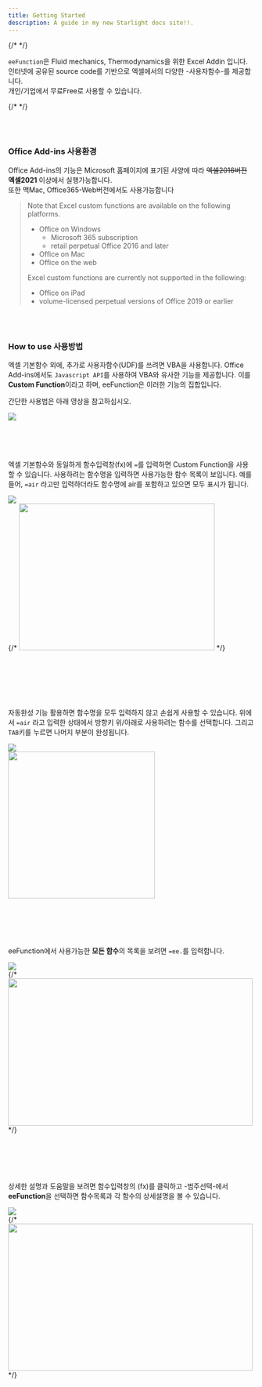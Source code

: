 ```yaml
---
title: Getting Started
description: A guide in my new Starlight docs site!!.
---
```




{/* <Discord title="Have a question or want to get involved?" cta="Join our Discord"/> */}


`eeFunction`은 Fluid mechanics, Thermodynamics을 위한 Excel Addin 입니다.
인터넷에 공유된 source code를 기반으로 엑셀에서의 다양한 -사용자함수-를 제공합니다.    
개인/기업에서 무료Free로 사용할 수 있습니다.


{/* <LinkCard
  title="Goto installation manual page"
  description="아직 본 페이지는 작성 중입니다. 위 사이트에서 설치하세요"
  href="https://theangkko.github.io/eefunctionmanual"
/> */}



<br/><br/>


### Office Add-ins 사용환경

Office Add-ins의 기능은 Microsoft 홈페이지에 표기된 사양에 따라 ~~엑셀2016버전~~ __엑셀2021__ 이상에서 실행가능합니다.   
또한 맥Mac, Office365-Web버전에서도 사용가능합니다


> Note that Excel custom functions are available on the following platforms.
> - Office on Windows
>     - Microsoft 365 subscription
>     - retail perpetual Office 2016 and later
> - Office on Mac
> - Office on the web      
>    
> Excel custom functions are currently not supported in the following:   
> - Office on iPad
> - volume-licensed perpetual versions of Office 2019 or earlier


<br/> 
<br/> 


### How to use 사용방법
엑셀 기본함수 외에, 추가로 사용자함수(UDF)를 쓰려면 VBA을 사용합니다.
Office Add-ins에서도 `Javascript API`를 사용하여 VBA와 유사한 기능을 제공합니다. 이를 **Custom Function**이라고 하며, eeFunction은 이러한 기능의 집합입니다.

간단한 사용법은 아래 영상을 참고하십시오.

![](https://learn.microsoft.com/en-us/office/dev/add-ins/images/spherevolumenew.gif)

<br/>
<br/>
<br/>
   
엑셀 기본함수와 동일하게 함수입력창(fx)에 `=`를 입력하면 Custom Function을 사용할 수 있습니다. 사용하려는 함수명을 입력하면 사용가능한 함수 목록이 보입니다.
예를 들어, `=air` 라고만 입력하더라도 함수명에 air를 포함하고 있으면 모두 표시가 됩니다.

![](../../../assets/eefunction/230531_ee010InputFunction.jpg)    
{/* <img src="../../../assets/eefunction/230531_ee010InputFunction.jpg" width="400" height="300" />     */}
 
<br/>
<br/>
<br/>
<br/>
<br/>
   
자동완성 기능 활용하면 함수명을 모두 입력하지 않고 손쉽게 사용할 수 있습니다. 위에서 `=air` 라고 입력한 상태에서 방향키 위/아래로 사용하려는 함수를 선택합니다. 그리고 `TAB`키를 누르면 나머지 부분이 완성됩니다.

![](../../../assets/eefunction/230531_ee011InputFunction.jpg)    
<img src="../../../assets/eefunction/230531_ee011InputFunction.jpg" width="300" height="300" />

<br/>
<br/>
<br/>
<br/>


eeFunction에서 사용가능한 **모든 함수**의 목록을 보려면 `=ee.`를 입력합니다.   

![](../../../assets/eefunction/230531_ee012InputFunction.jpg)   
{/* <img src="../../../assets/eefunction/230531_ee012InputFunction.jpg" width="500px" height="300px" /> */}

<br/>
<br/>
<br/>
<br/>

상세한 설명과 도움말을 보려면 함수입력창의 (fx)를 클릭하고 -범주선택-에서 **eeFunction**을 선택하면 함수목록과 각 함수의 상세설명을 볼 수 있습니다. 

![](../../../assets/eefunction/230531_ee013InputFunction.jpg)  
{/* <img src="../../../assets/eefunction/230531_ee013InputFunction.jpg" width="500px" height="300px" /> */}


<br/>
<br/>
<br/>
<br/>


